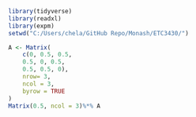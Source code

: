 ```r
library(tidyverse)
library(readxl)
library(expm)
setwd("C:/Users/chela/GitHub Repo/Monash/ETC3430/")
```

```r
A <- Matrix(
    c(0, 0.5, 0.5,
    0.5, 0, 0.5,
    0.5, 0.5, 0), 
    nrow= 3,
    ncol = 3,
    byrow = TRUE
)
Matrix(0.5, ncol = 3)%*% A
```